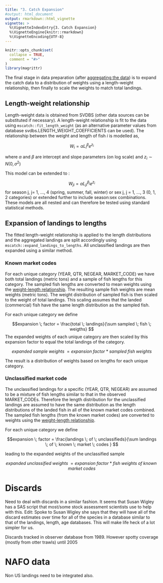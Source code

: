 ```yaml
---
title: "3. Catch Expansion"
#output: html_document
output: rmarkdown::html_vignette
vignette: >
  %\VignetteIndexEntry{3. Catch Expansion}
  %\VignetteEngine{knitr::rmarkdown}
  %\VignetteEncoding{UTF-8}
---
```


```r
knitr::opts_chunk$set(
  collapse = TRUE,
  comment = "#>"
)
library(magrittr)
```

The final stage in data preparation (after [aggregating the data](articles/2aggregationRules.html)) is to expand the catch data to a distribution of weights using a length-weight relationship, then finally to scale the weights to match total landings.

## Length-weight relationship {#len-weight}

Length-weight data is obtained from SVDBS (other data sources can be substituted if necessary). A length-weight relationship is fit to the data using `mscatch::fit_length_weight` (as an alternative parameter values from database svdbs.LENGTH_WEIGHT_COEFFICIENTS can be used). The relationship between the weight and length of fish *i* is modelled as,

$$ W_i = \alpha L_i ^ \beta e^{z_i}$$


where $\alpha$ and $\beta$ are intercept and slope parameters (on log scale) and $z_i \sim N(0,\sigma^2)$ 

This model can be extended to :

$$ W_{ji} = \alpha L_{ji} ^ {\beta_j} e^{z_i} $$
for season j, j= 1, ..., 4 (spring, summer, fall, winter) or sex j, j = 1, ..., 3 (0, 1, 2 categories) or extended further to include season:sex combinations. These models are all nested and can therefore be tested using standard statistical methods.

## Expansion of landings to lengths

The fitted length-weight relationship is applied to the length distributions and the aggregated landings are split accordingly using `mscatch::expand_landings_to_lengths`. All unclassified landings are then expanded using a similar method. 


### Known market codes

For each unique category (YEAR, QTR, NEGEAR, MARKET_CODE) we have both total landings (metric tons) and a sample of fish lengths for this category. The sampled fish lengths are converted to mean weights using the [weight-length relationship](#len-weight). The resulting sample fish weights are mean weights (metric tons). The weight distribution of sampled fish is then scaled to the weight of total landings. This scaling assumes that the landed (commercial) fish have the same length distribution as the sampled fish.

For each unique category we define 

$$expansion \; factor = \frac{total \; landings}{\sum sampled \; fish \; weigths} $$
The expanded weights of each unique category are then scaled by this expansion factor to equal the total landings of the category.

$$expanded \; sample\; weights \; = expansion \; factor \;*\; sampled \; fish \; weights$$

The result is a distribution of weights based on lengths for each unique category.

### Unclassified market code

The unclassified landings for a specific (YEAR, QTR, NEGEAR) are assumed to be a mixture of fish lengths similar to that in the observed MARKET_CODEs. Therefore the length distribution for the unclassified landings are assumed to have the same distribution as the length distributions of the landed fish in all of the known market codes combined. The sampled fish lengths (from the known market codes) are converted to weights using the [weight-length relationship](#len-weight). 

For each unique category we define

$$expansion \; factor = \frac{landings \; of \; unclassifieds}{\sum landings \; of \; known \; market \; codes  } $$

leading to the expanded weights of the unclassified sample

$$expanded \; unclassified\; weights \; = expansion \; factor \;*\; fish \; weights \; of \; known \; market \; codes$$


# Discards

Need to deal with discards in a similar fashion.
It seems that Susan Wigley has a SAS script that most/some stock assessment scientists use to help with this.
Edit: Spoke to Susan Wigley she says that they will have all of the discard estimates over time for all of the species in a database similar to that of the landings, length, age databases. This will make life heck of a lot simpler for us.

Discards tracked in observer database from 1989. However spotty coverage (mostly from otter trawls) until 2005
			
# NAFO data

Non US landings need to be integrated also.


